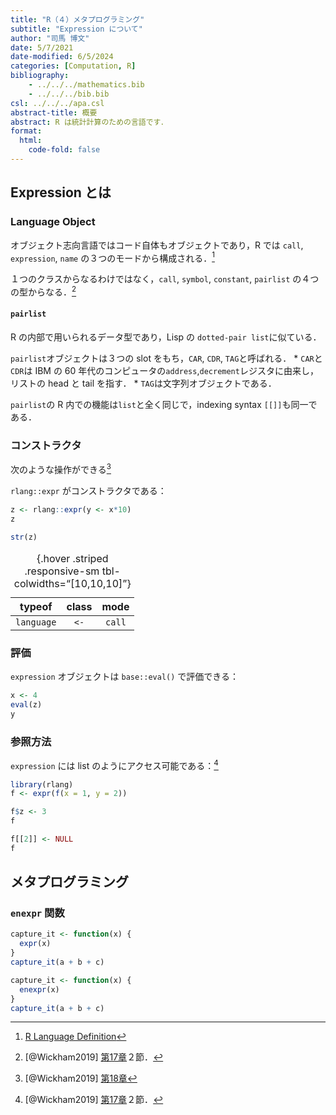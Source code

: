 ```yaml
---
title: "R（４）メタプログラミング"
subtitle: "Expression について"
author: "司馬 博文"
date: 5/7/2021
date-modified: 6/5/2024
categories: [Computation, R]
bibliography: 
    - ../../../mathematics.bib
    - ../../../bib.bib
csl: ../../../apa.csl
abstract-title: 概要
abstract: R は統計計算のための言語です．
format:
  html:
    code-fold: false
---
```


## Expression とは

### Language Object

オブジェクト志向言語ではコード自体もオブジェクトであり，R では `call`, `expression`, `name` の３つのモードから構成される．^[[R Language Definition](https://stat.ethz.ch/R-manual/R-devel/doc/manual/R-lang.html#Language-objects-1)]

１つのクラスからなるわけではなく，`call`, `symbol`, `constant`, `pairlist` の４つの型からなる．^[[@Wickham2019] [第17章](https://adv-r.hadley.nz/meta-big-picture.html)２節．]

#### `pairlist`

R の内部で用いられるデータ型であり，Lisp の `dotted-pair list`に似ている．

`pairlist`オブジェクトは３つの slot をもち，`CAR`, `CDR`, `TAG`と呼ばれる．
* `CAR`と`CDR`は IBM の 60 年代のコンピュータの`address`,`decrement`レジスタに由来し，リストの head と tail を指す．
* `TAG`は文字列オブジェクトである．

`pairlist`の R 内での機能は`list`と全く同じで，indexing syntax `[[]]`も同一である．

### コンストラクタ

次のような操作ができる^[[@Wickham2019] [第18章](https://adv-r.hadley.nz/expressions.html)]

`rlang::expr` がコンストラクタである：

```r
z <- rlang::expr(y <- x*10)
z
```

```r
str(z)
```

| typeof | class | mode |
|:-----:|:-----:|:-----:|
| `language` | `<-` | `call` |

: {.hover .striped .responsive-sm tbl-colwidths="[10,10,10]"}

### 評価

`expression` オブジェクトは `base::eval()` で評価できる：

```r
x <- 4
eval(z)
y
```

### 参照方法

`expression` には list のようにアクセス可能である：^[[@Wickham2019] [第17章](https://adv-r.hadley.nz/meta-big-picture.html)２節．]

```r
library(rlang)
f <- expr(f(x = 1, y = 2))

f$z <- 3
f
```

```r
f[[2]] <- NULL
f
```

## メタプログラミング

### `enexpr` 関数

```r
capture_it <- function(x) {
  expr(x)
}
capture_it(a + b + c)
```

```r
capture_it <- function(x) {
  enexpr(x)
}
capture_it(a + b + c)
```